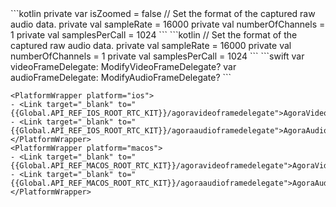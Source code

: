 <PlatformWrapper platform="android">
<ProductWrapper notAllowed="voice-calling">
    ```kotlin
    private var isZoomed = false
    // Set the format of the captured raw audio data.
    private val sampleRate = 16000
    private val numberOfChannels = 1
    private val samplesPerCall = 1024
    ```
</ProductWrapper>
<ProductWrapper product="voice-calling">
    ```kotlin
    // Set the format of the captured raw audio data.
    private val sampleRate = 16000
    private val numberOfChannels = 1
    private val samplesPerCall = 1024
    ```
</ProductWrapper>
</PlatformWrapper>
<PlatformWrapper platform={["ios","macos"]}>
    ```swift
    var videoFrameDelegate: ModifyVideoFrameDelegate?
    var audioFrameDelegate: ModifyAudioFrameDelegate?
    ```

    <PlatformWrapper platform="ios">
    - <Link target="_blank" to="{{Global.API_REF_IOS_ROOT_RTC_KIT}}/agoravideoframedelegate">AgoraVideoFrameDelegate</Link>
    - <Link target="_blank" to="{{Global.API_REF_IOS_ROOT_RTC_KIT}}/agoraaudioframedelegate">AgoraAudioFrameDelegate</Link>
    </PlatformWrapper>
    <PlatformWrapper platform="macos">
    - <Link target="_blank" to="{{Global.API_REF_MACOS_ROOT_RTC_KIT}}/agoravideoframedelegate">AgoraVideoFrameDelegate</Link>
    - <Link target="_blank" to="{{Global.API_REF_MACOS_ROOT_RTC_KIT}}/agoraaudioframedelegate">AgoraAudioFrameDelegate</Link>
    </PlatformWrapper>
</PlatformWrapper>